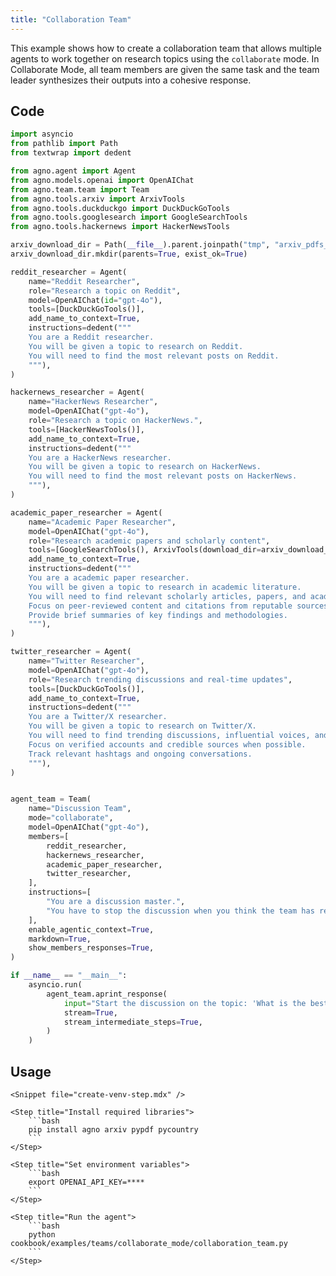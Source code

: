 ```yaml
---
title: "Collaboration Team"
---
```


This example shows how to create a collaboration team that allows multiple agents to work together on research topics using the `collaborate` mode. In Collaborate Mode, all team members are given the same task and the team leader synthesizes their outputs into a cohesive response.

## Code

```python cookbook/examples/teams/collaborate_mode/collaboration_team.py
import asyncio
from pathlib import Path
from textwrap import dedent

from agno.agent import Agent
from agno.models.openai import OpenAIChat
from agno.team.team import Team
from agno.tools.arxiv import ArxivTools
from agno.tools.duckduckgo import DuckDuckGoTools
from agno.tools.googlesearch import GoogleSearchTools
from agno.tools.hackernews import HackerNewsTools

arxiv_download_dir = Path(__file__).parent.joinpath("tmp", "arxiv_pdfs__{session_id}")
arxiv_download_dir.mkdir(parents=True, exist_ok=True)

reddit_researcher = Agent(
    name="Reddit Researcher",
    role="Research a topic on Reddit",
    model=OpenAIChat(id="gpt-4o"),
    tools=[DuckDuckGoTools()],
    add_name_to_context=True,
    instructions=dedent("""
    You are a Reddit researcher.
    You will be given a topic to research on Reddit.
    You will need to find the most relevant posts on Reddit.
    """),
)

hackernews_researcher = Agent(
    name="HackerNews Researcher",
    model=OpenAIChat("gpt-4o"),
    role="Research a topic on HackerNews.",
    tools=[HackerNewsTools()],
    add_name_to_context=True,
    instructions=dedent("""
    You are a HackerNews researcher.
    You will be given a topic to research on HackerNews.
    You will need to find the most relevant posts on HackerNews.
    """),
)

academic_paper_researcher = Agent(
    name="Academic Paper Researcher",
    model=OpenAIChat("gpt-4o"),
    role="Research academic papers and scholarly content",
    tools=[GoogleSearchTools(), ArxivTools(download_dir=arxiv_download_dir)],
    add_name_to_context=True,
    instructions=dedent("""
    You are a academic paper researcher.
    You will be given a topic to research in academic literature.
    You will need to find relevant scholarly articles, papers, and academic discussions.
    Focus on peer-reviewed content and citations from reputable sources.
    Provide brief summaries of key findings and methodologies.
    """),
)

twitter_researcher = Agent(
    name="Twitter Researcher",
    model=OpenAIChat("gpt-4o"),
    role="Research trending discussions and real-time updates",
    tools=[DuckDuckGoTools()],
    add_name_to_context=True,
    instructions=dedent("""
    You are a Twitter/X researcher.
    You will be given a topic to research on Twitter/X.
    You will need to find trending discussions, influential voices, and real-time updates.
    Focus on verified accounts and credible sources when possible.
    Track relevant hashtags and ongoing conversations.
    """),
)


agent_team = Team(
    name="Discussion Team",
    mode="collaborate",
    model=OpenAIChat("gpt-4o"),
    members=[
        reddit_researcher,
        hackernews_researcher,
        academic_paper_researcher,
        twitter_researcher,
    ],
    instructions=[
        "You are a discussion master.",
        "You have to stop the discussion when you think the team has reached a consensus.",
    ],
    enable_agentic_context=True,
    markdown=True,
    show_members_responses=True,
)

if __name__ == "__main__":
    asyncio.run(
        agent_team.aprint_response(
            input="Start the discussion on the topic: 'What is the best way to learn to code?'",
            stream=True,
            stream_intermediate_steps=True,
        )
    )

```

## Usage

<Steps>

    <Snippet file="create-venv-step.mdx" />

    <Step title="Install required libraries">
        ```bash
        pip install agno arxiv pypdf pycountry 
        ```
    </Step>

    <Step title="Set environment variables">
        ```bash
        export OPENAI_API_KEY=****
        ```
    </Step>

    <Step title="Run the agent">
        ```bash
        python cookbook/examples/teams/collaborate_mode/collaboration_team.py
        ```
    </Step>

</Steps>

